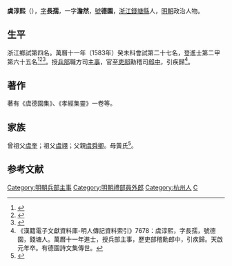{{明清人物信息框
| 姓名 = 虞淳熙
| 原名 =
| 圖片名稱= 
| 圖片大小 =
| 圖片說明 = 
| 最高職務 = 吏部郎中
| 國家 = 大明 
| 爵位 =
| 籍貫 = 浙江杭州右衛
| 族裔 = 
| 旗籍 = 
| 字號 = 字長孺，號德園
| 諡號 =
| 出生日期 = 嘉靖三十二年（1553年）
| 出生地點 = 
| 逝世日期 = 天啟元年（1621年）
| 逝世地點 =
| 墓葬 =
| 配偶 = 
| 親屬 = 
| 出身 =
* 萬曆十一年癸未科進士出身
| 經歷 =
| 著作 =  
}}
'''虞淳熙'''（{{bd|1553年||1621年|catIdx=Y虞}}），[[表字|字]]'''長孺'''，一字'''澹然'''，[[號|號]]'''德園'''，[[浙江|浙江]][[錢塘縣|錢塘縣]]人，[[明朝|明朝]]政治人物。

== 生平 ==
浙江鄉試第四名。萬曆十一年（1583年）癸未科會試第二十七名，登進士第二甲第六十五名<ref>{{Cite book|title=《皇明贡举考》卷五|last=（明）[[张朝瑞|张朝瑞]]|first=|publisher=《续修四库全书》史部第828册|year=|isbn=|location=|pages=}}</ref><ref>{{Cite book|title=贡举志五种 上|last=鲁小俊，江俊伟著|first=|publisher=武汉：武汉大学出版社|year=2009|isbn=978-7-307-07043-1|location=|pages=}}</ref><ref>{{Cite book|title=近代中国史料丛刊续辑 785-790 明清进士题名录索引 1-6|last=朱保炯，谢沛霖|first=|publisher=文海出版社|year=1981|isbn=|location=台湾}}</ref>。授[[兵部|兵部]]職方司[[主事|主事]]，官至[[吏部|吏部]]勳稽司[[郎中|郎中]]，引疾歸<ref>《漢籍電子文獻資料庫-明人傳記資料索引》7678：虞淳熙，字長孺，號德園，錢塘人。萬曆十一年進士，授兵部主事，歷吏部稽勳郎中，引疾歸。天啟元年卒。有德園詩文集傳世。</ref>。

==著作==
著有《虞德園集》、《孝經集靈》一卷等。

==家族==
曾祖父[[虞奎|虞奎]]；祖父[[虞翊|虞翊]]；父親[[虞舜卿|虞舜卿]]。母黃氏<ref>{{Cite book|title=天一阁藏明代科举录选刊 登科录 点校本|last=龚延明主编|first=|publisher=宁波出版社|year=2016|isbn=978-7-5526-2320-8|location=宁波|pages=|quote=《天一閣藏明代科舉錄選刊.登科錄》之《萬曆十一年癸未科殿試登科錄》}}</ref>。

==参考文献==
{{reflist}}
{{萬曆十一年癸未科殿試金榜}}

{{DEFAULTSORT:Yu虞}}
[[Category:明朝兵部主事|Category:明朝兵部主事]]
[[Category:明朝禮部員外郎|Category:明朝禮部員外郎]]
[[Category:杭州人|Category:杭州人]]
[[Category:虞姓|C]]